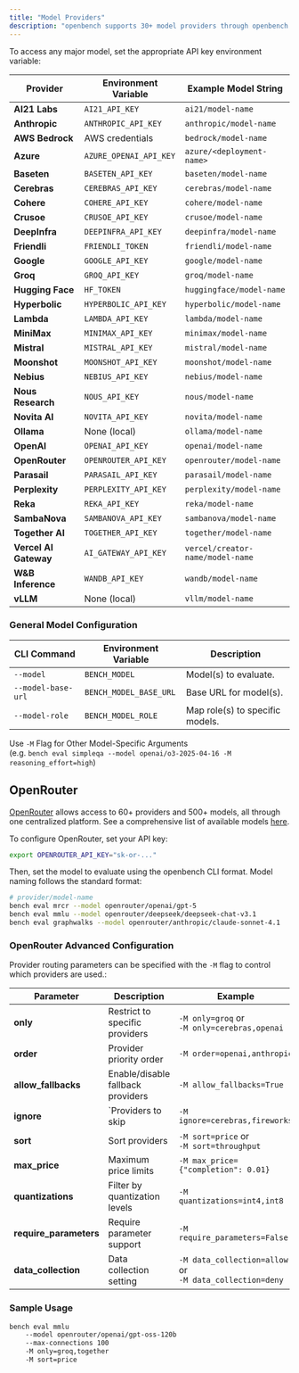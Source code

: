 ```yaml
---
title: "Model Providers"
description: "openbench supports 30+ model providers through openbench."
---
```


To access any major model, set the appropriate API key environment variable:

| Provider              | Environment Variable   | Example Model String             |
| --------------------- | ---------------------- | -------------------------------- |
| **AI21 Labs**         | `AI21_API_KEY`         | `ai21/model-name`                |
| **Anthropic**         | `ANTHROPIC_API_KEY`    | `anthropic/model-name`           |
| **AWS Bedrock**       | AWS credentials        | `bedrock/model-name`             |
| **Azure**             | `AZURE_OPENAI_API_KEY` | `azure/<deployment-name>`        |
| **Baseten**           | `BASETEN_API_KEY`      | `baseten/model-name`             |
| **Cerebras**          | `CEREBRAS_API_KEY`     | `cerebras/model-name`            |
| **Cohere**            | `COHERE_API_KEY`       | `cohere/model-name`              |
| **Crusoe**            | `CRUSOE_API_KEY`       | `crusoe/model-name`              |
| **DeepInfra**         | `DEEPINFRA_API_KEY`    | `deepinfra/model-name`           |
| **Friendli**          | `FRIENDLI_TOKEN`       | `friendli/model-name`            |
| **Google**            | `GOOGLE_API_KEY`       | `google/model-name`              |
| **Groq**              | `GROQ_API_KEY`         | `groq/model-name`                |
| **Hugging Face**      | `HF_TOKEN`             | `huggingface/model-name`         |
| **Hyperbolic**        | `HYPERBOLIC_API_KEY`   | `hyperbolic/model-name`          |
| **Lambda**            | `LAMBDA_API_KEY`       | `lambda/model-name`              |
| **MiniMax**           | `MINIMAX_API_KEY`      | `minimax/model-name`             |
| **Mistral**           | `MISTRAL_API_KEY`      | `mistral/model-name`             |
| **Moonshot**          | `MOONSHOT_API_KEY`     | `moonshot/model-name`            |
| **Nebius**            | `NEBIUS_API_KEY`       | `nebius/model-name`              |
| **Nous Research**     | `NOUS_API_KEY`         | `nous/model-name`                |
| **Novita AI**         | `NOVITA_API_KEY`       | `novita/model-name`              |
| **Ollama**            | None (local)           | `ollama/model-name`              |
| **OpenAI**            | `OPENAI_API_KEY`       | `openai/model-name`              |
| **OpenRouter**        | `OPENROUTER_API_KEY`   | `openrouter/model-name`          |
| **Parasail**          | `PARASAIL_API_KEY`     | `parasail/model-name`            |
| **Perplexity**        | `PERPLEXITY_API_KEY`   | `perplexity/model-name`          |
| **Reka**              | `REKA_API_KEY`         | `reka/model-name`                |
| **SambaNova**         | `SAMBANOVA_API_KEY`    | `sambanova/model-name`           |
| **Together AI**       | `TOGETHER_API_KEY`     | `together/model-name`            |
| **Vercel AI Gateway** | `AI_GATEWAY_API_KEY`   | `vercel/creator-name/model-name` |
| **W&B Inference**     | `WANDB_API_KEY`        | `wandb/model-name`               |
| **vLLM**              | None (local)           | `vllm/model-name`                |

### General Model Configuration
| CLI Command        | Environment Variable   | Description                                   |
|--------------------|------------------------|-----------------------------------------------|
| `--model`          | `BENCH_MODEL`          | Model(s) to evaluate.                         |
| `--model-base-url` | `BENCH_MODEL_BASE_URL` | Base URL for model(s).                        |
| `--model-role`     | `BENCH_MODEL_ROLE`     | Map role(s) to specific models.               |

Use `-M` Flag for Other Model-Specific Arguments  
(e.g. `bench eval simpleqa --model openai/o3-2025-04-16 -M reasoning_effort=high`)

## OpenRouter
[OpenRouter](https://openrouter.ai/) allows access to 60+ providers and 500+ models, all through one centralized platform. See a comprehensive list of available models [here](https://openrouter.ai/models).

To configure OpenRouter, set your API key:
```bash
export OPENROUTER_API_KEY="sk-or-..."
```
Then, set the model to evaluate using the openbench CLI format. Model naming follows the standard format:
```bash
# provider/model-name
bench eval mrcr --model openrouter/openai/gpt-5
bench eval mmlu --model openrouter/deepseek/deepseek-chat-v3.1
bench eval graphwalks --model openrouter/anthropic/claude-sonnet-4.1
```

### OpenRouter Advanced Configuration
Provider routing parameters can be specified with the `-M` flag to control which providers are used.:

| Parameter        | Description   | Example                                   |
|--------------------|------------------------|-----------------------------------------------|
| **only**       | Restrict to specific providers   | `-M only=groq` or <br />`-M only=cerebras,openai`                     |
| **order**    | Provider priority order   | `-M order=openai,anthropic`      |
| **allow_fallbacks**       | Enable/disable fallback providers        |     `-M allow_fallbacks=True`                     |
| **ignore** | `Providers to skip | `-M ignore=cerebras,fireworks`  |
| **sort**  | Sort providers  | `-M sort=price` or <br />`-M sort=throughput` |
| **max_price**       | Maximum price limits   | `-M max_price={"completion": 0.01}`                     |
| **quantizations**    | Filter by quantization levels     | `-M quantizations=int4,int8`      |
| **require_parameters**       | Require parameter support        | `-M require_parameters=False`         |
| **data_collection** | Data collection setting | `-M data_collection=allow` or <br />`-M data_collection=deny` |

### Sample Usage

```bash
bench eval mmlu 
    --model openrouter/openai/gpt-oss-120b 
    --max-connections 100
    -M only=groq,together 
    -M sort=price 
```